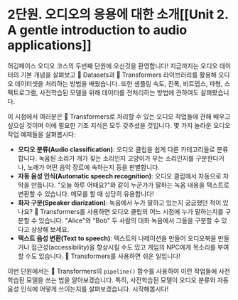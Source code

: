 # 2단원. 오디오의 응용에 대한 소개[[Unit 2. A gentle introduction to audio applications]]

허깅페이스 오디오 코스의 두번째 단원에 오신것을 환영합니다! 지금까지는 오디오 데이터의 기본 개념을 살펴보고 🤗 Datasets과 🤗 Transformers 라이브러리를 활용해 오디오 데이터셋을 처리하는 방법을 배웠습니다. 또한 샘플링 속도, 진폭, 비트뎁스, 파형, 스펙트로그램, 사전학습된 모델을 위해 데이터를 전처리하는 방법에 관하여도 살펴봤습니다. 

이 시점에서 여러분은 🤗 Transformers로 처리할 수 있는 오디오 작업들에 관해 배우고 싶으실 것이며 이에 필요한 기초 지식은 모두 갖추셨을 것입니다. 몇 가지 놀라운 오디오 작업 예제들을 살펴봅시다:

* **오디오 분류(Audio classification)**: 오디오 클립을 쉽게 다른 카테고리들로 분류합니다. 녹음된 소리가 개가 짖는 소리인지 고양이가 우는 소리인지를 구분한다거나, 노래가 어떤 음악 장르에 속하는지 등을 판별합니다.
* **자동 음성 인식(Automatic speech recognition)**: 오디오 클립에서 자동으로 자막을 만듭니다. "오늘 하루 어때요?"와 같이 누군가가 말하는 녹음 내용을 텍스트로 변환할 수 있습니다. 메모를 할 때 상당히 유용합니다!
* **화자 구분(Speaker diarization)**: 녹음에서 누가 말하고 있는지 궁금했던 적이 있나요? 🤗 Transformers를 사용하면 오디오 클립의 어느 시점에 누가 말하는지를 구분할 수 있습니다. "Alice"와 "Bob" 두 사람의 대화 녹음에서 그들을 구분할 수 있다고 상상해 보세요.
* **텍스트 음성 변환(Text to speech)**: 텍스트의 나레이션을 만들어 오디오북을 만들거나 접근성(accessibility)을 향상시킬 수도 있고 게임의 NPC에게 목소리를 부여할 수도 있습니다. 🤗 Transformers를 사용하면 쉬운 일입니다!

이번 단원에서는 🤗 Transformers의 `pipeline()` 함수를 사용하여 이런 작업들에 사전학습된 모델을 쓰는 법을 알아보겠습니다.
특히, 사전학습된 모델이 오디오 분류와 자동 음성 인식에 어떻게 쓰이는지를 살펴보겠습니다.
시작해봅시다!
